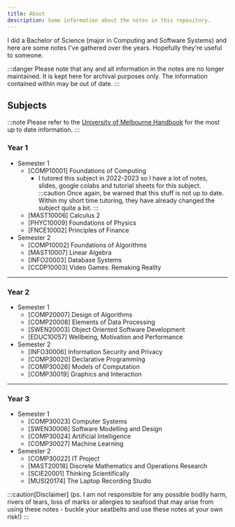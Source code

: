 ```yaml
---
title: About
description: Some information about the notes in this repository.
---
```



I did a Bachelor of Science (major in Computing and Software Systems) and here are some notes I've gathered over the years. Hopefully they're useful to someone.

:::danger
Please note that any and all information in the notes are no longer maintained. It is kept here for archival purposes only. The information contained within may be out of date.
:::

## Subjects

:::note
Please refer to the [University of Melbourne Handbook](https://handbook.unimelb.edu.au/) for the most up to date information.
:::

### Year 1

- Semester 1
  - [COMP10001] Foundations of Computing
    - I tutored this subject in 2022-2023 so I have a lot of notes, slides, google colabs and tutorial sheets for this subject.
    :::caution
    Once again, be warned  that this stuff is not up to date. Within my short time tutoring, they have already changed the subject quite a bit.
    :::
  - [MAST10006] Calculus 2
  - [PHYC10009] Foundations of Physics
  - [FNCE10002] Principles of Finance
- Semester 2
  - [COMP10002] Foundations of Algorithms
  - [MAST10007] Linear Algebra
  - [INFO20003] Database Systems
  - [CCDP10003] Video Games: Remaking Reality

---

### Year 2

- Semester 1
  - [COMP20007] Design of Algorithms
  - [COMP20008] Elements of Data Processing
  - [SWEN20003] Object Oriented Software Development
  - [EDUC10057] Wellbeing, Motivation and Performance
- Semester 2
  - [INFO30006] Information Security and Privacy
  - [COMP30020] Declarative Programming
  - [COMP30026] Models of Computation
  - [COMP30019] Graphics and Interaction

---

### Year 3

- Semester 1
  - [COMP30023] Computer Systems
  - [SWEN30006] Software Modelling and Design
  - [COMP30024] Artificial Intelligence
  - [COMP30027] Machine Learning
- Semester 2
  - [COMP30022] IT Project
  - [MAST20018] Discrete Mathematics and Operations Research
  - [SCIE20001] Thinking Scientifically
  - [MUSI20174] The Laptop Recording Studio

:::caution[Disclaimer]
(ps. I am not responsible for any possible bodily harm, rivers of tears, loss of marks or allergies to seafood that may arise from using these notes - buckle your seatbelts and use these notes at your own risk!)
:::
